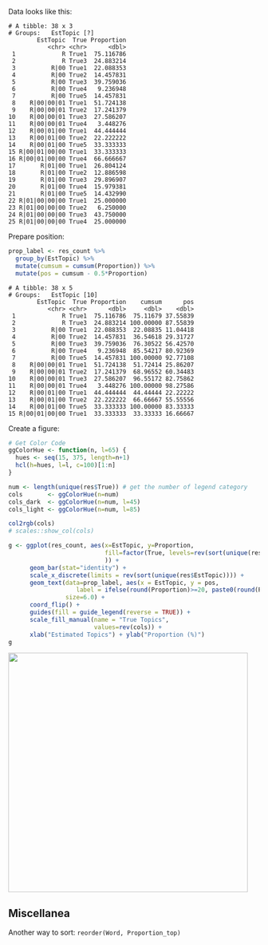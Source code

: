 Data looks like this:
```
# A tibble: 38 x 3
# Groups:   EstTopic [?]
        EstTopic  True Proportion
           <chr> <chr>      <dbl>
 1             R True1  75.116786
 2             R True3  24.883214
 3          R|00 True1  22.088353
 4          R|00 True2  14.457831
 5          R|00 True3  39.759036
 6          R|00 True4   9.236948
 7          R|00 True5  14.457831
 8    R|00|00|01 True1  51.724138
 9    R|00|00|01 True2  17.241379
10    R|00|00|01 True3  27.586207
11    R|00|00|01 True4   3.448276
12    R|00|01|00 True1  44.444444
13    R|00|01|00 True2  22.222222
14    R|00|01|00 True5  33.333333
15 R|00|01|00|00 True1  33.333333
16 R|00|01|00|00 True4  66.666667
17       R|01|00 True1  26.804124
18       R|01|00 True2  12.886598
19       R|01|00 True3  29.896907
20       R|01|00 True4  15.979381
21       R|01|00 True5  14.432990
22 R|01|00|00|00 True1  25.000000
23 R|01|00|00|00 True2   6.250000
24 R|01|00|00|00 True3  43.750000
25 R|01|00|00|00 True4  25.000000
```

Prepare position:
```r
prop_label <- res_count %>%
  group_by(EstTopic) %>%
  mutate(cumsum = cumsum(Proportion)) %>%
  mutate(pos = cumsum - 0.5*Proportion)
```
```
# A tibble: 38 x 5
# Groups:   EstTopic [10]
        EstTopic  True Proportion    cumsum      pos
           <chr> <chr>      <dbl>     <dbl>    <dbl>
 1             R True1  75.116786  75.11679 37.55839
 2             R True3  24.883214 100.00000 87.55839
 3          R|00 True1  22.088353  22.08835 11.04418
 4          R|00 True2  14.457831  36.54618 29.31727
 5          R|00 True3  39.759036  76.30522 56.42570
 6          R|00 True4   9.236948  85.54217 80.92369
 7          R|00 True5  14.457831 100.00000 92.77108
 8    R|00|00|01 True1  51.724138  51.72414 25.86207
 9    R|00|00|01 True2  17.241379  68.96552 60.34483
10    R|00|00|01 True3  27.586207  96.55172 82.75862
11    R|00|00|01 True4   3.448276 100.00000 98.27586
12    R|00|01|00 True1  44.444444  44.44444 22.22222
13    R|00|01|00 True2  22.222222  66.66667 55.55556
14    R|00|01|00 True5  33.333333 100.00000 83.33333
15 R|00|01|00|00 True1  33.333333  33.33333 16.66667
```

Create a figure:
```r
# Get Color Code
ggColorHue <- function(n, l=65) {
  hues <- seq(15, 375, length=n+1)
  hcl(h=hues, l=l, c=100)[1:n]
}

num <- length(unique(res$True)) # get the number of legend category
cols       <- ggColorHue(n=num)
cols_dark  <- ggColorHue(n=num, l=45)
cols_light <- ggColorHue(n=num, l=85)

col2rgb(cols)
# scales::show_col(cols)

g <- ggplot(res_count, aes(x=EstTopic, y=Proportion, 
                           fill=factor(True, levels=rev(sort(unique(res_count$True))))
                           )) +
      geom_bar(stat="identity") +
      scale_x_discrete(limits = rev(sort(unique(res$EstTopic)))) +
      geom_text(data=prop_label, aes(x = EstTopic, y = pos,
                   label = ifelse(round(Proportion)>=20, paste0(round(Proportion), "%"), "")), 
                size=6.0) +
      coord_flip() +
      guides(fill = guide_legend(reverse = TRUE)) +
      scale_fill_manual(name = "True Topics",
                        values=rev(cols)) + 
      xlab("Estimated Topics") + ylab("Proportion (%)")
g
```

<img src="../../figures/ggplot2_bar_stack.png" width="480">


## Miscellanea
Another way to sort: `reorder(Word, Proportion_top)`
